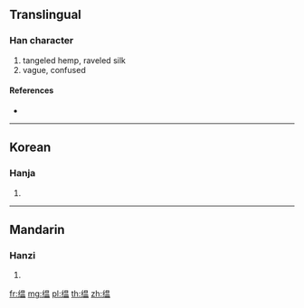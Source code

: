 {{character info/new}}
{{also|縕}}
==Translingual==

===Han character===
{{Han char|rn=120|rad=纟|as=09|sn=12|four=|canj=VMABT}}

# tangeled hemp, raveled silk
# vague, confused

====References====
* {{Han ref|kx=0944.251|hdz=53427.010|uh=7F0A|ud=32522}}

----

==Korean==

===Hanja===
{{ko-hanja|hangeul=온|eumhun=|rv=on|mr=on|y=on}}

# {{defn|lang=ko|sort=纟09}}

----

==Mandarin==

===Hanzi===
{{cmn-hanzi|tra=縕|pin=[[wēn]] ([[wen1]]), [[yūn]] ([[yun1]]), [[yùn]] ([[yun4]])|wg=wen<sup>1</sup>, yün<sup>1</sup>, yün<sup>4</sup>}}

# {{defn|lang=cmn|sort=纟09}}

[[fr:缊]]
[[mg:缊]]
[[pl:缊]]
[[th:缊]]
[[zh:缊]]